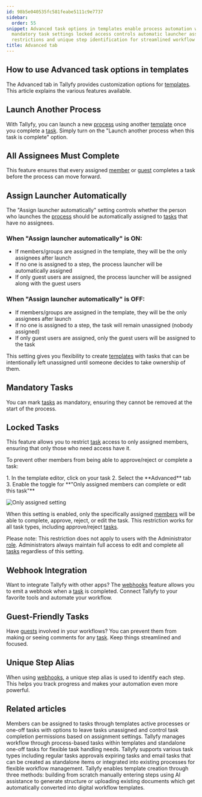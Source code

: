 ```yaml
---
id: 98b5e040535fc581feabe5111c9e7737
sidebar:
  order: 55
snippet: Advanced task options in templates enable process automation webhook integration
  mandatory task settings locked access controls automatic launcher assignment guest
  restrictions and unique step identification for streamlined workflow management.
title: Advanced tab
---
```



## How to use Advanced task options in templates

The Advanced tab in Tallyfy provides customization options for [templates](/products/pro/documenting/templates/). This article explains the various features available.

## Launch Another Process

With Tallyfy, you can launch a new [process](/products/pro/tracking-and-tasks/processes/) using another [template](/products/pro/documenting/templates/) once you complete a [task](/products/pro/tracking-and-tasks/tasks/). Simply turn on the "Launch another process when this task is complete" option.

## All Assignees Must Complete

This feature ensures that every assigned [member](/products/pro/documenting/members/) or [guest](/products/pro/documenting/guests/) completes a task before the process can move forward.

## Assign Launcher Automatically

The "Assign launcher automatically" setting controls whether the person who launches the [process](/products/pro/tracking-and-tasks/processes/) should be automatically assigned to [tasks](/products/pro/tracking-and-tasks/tasks/) that have no assignees.

### When "Assign launcher automatically" is ON:

- If members/groups are assigned in the template, they will be the only assignees after launch
- If no one is assigned to a step, the process launcher will be automatically assigned
- If only guest users are assigned, the process launcher will be assigned along with the guest users

### When "Assign launcher automatically" is OFF:

- If members/groups are assigned in the template, they will be the only assignees after launch
- If no one is assigned to a step, the task will remain unassigned (nobody assigned)
- If only guest users are assigned, only the guest users will be assigned to the task

This setting gives you flexibility to create [templates](/products/pro/documenting/templates/) with tasks that can be intentionally left unassigned until someone decides to take ownership of them.

## Mandatory Tasks

You can mark [tasks](/products/pro/tracking-and-tasks/tasks/) as mandatory, ensuring they cannot be removed at the start of the process.

## Locked Tasks

This feature allows you to restrict [task](/products/pro/tracking-and-tasks/tasks/) access to only assigned members, ensuring that only those who need access have it.

To prevent other members from being able to approve/reject or complete a task:

<Steps>
1. In the template editor, click on your task
2. Select the **Advanced** tab
3. Enable the toggle for **"Only assigned members can complete or edit this task"**
</Steps>

![Only assigned setting](https://screenshots.tallyfy.com/tallyfy%2Fpro%2Fdesktop-light-only-assigned-can-complete.png)

When this setting is enabled, only the specifically assigned [members](/products/pro/documenting/members/) will be able to complete, approve, reject, or edit the task. This restriction works for all task types, including approve/reject [tasks](/products/pro/tracking-and-tasks/tasks/).

Please note: This restriction does not apply to users with the Administrator [role](/products/pro/documenting/members/). Administrators always maintain full access to edit and complete all [tasks](/products/pro/tracking-and-tasks/tasks/) regardless of this setting.

## Webhook Integration

Want to integrate Tallyfy with other apps? The [webhooks](/products/pro/integrations/webhooks/) feature allows you to emit a webhook when a [task](/products/pro/tracking-and-tasks/tasks/) is completed. Connect Tallyfy to your favorite tools and automate your workflow.

## Guest-Friendly Tasks

Have [guests](/products/pro/documenting/guests/) involved in your workflows? You can prevent them from making or seeing comments for any [task](/products/pro/tracking-and-tasks/tasks/). Keep things streamlined and focused.

## Unique Step Alias

When using [webhooks](/products/pro/integrations/webhooks/), a unique step alias is used to identify each step. This helps you track progress and makes your automation even more powerful.


## Related articles
<CardGrid>
<LinkTitleCard header="<b>Edit Task > Assign members or guests after launching</b>" href="/products/pro/tracking-and-tasks/tasks/edit-task/how-can-i-assign-members-to-tasks-in-tallyfy/" > Members can be assigned to tasks through templates active processes or one-off tasks with options to leave tasks unassigned and control task completion permissions based on assignment settings. </LinkTitleCard>
<LinkTitleCard header="<b>Tracking And Tasks > More about tasks</b>" href="/products/pro/tracking-and-tasks/tasks/" > Tallyfy manages workflow through process-based tasks within templates and standalone one-off tasks for flexible task handling needs. </LinkTitleCard>
<LinkTitleCard header="<b>Tasks > Step types</b>" href="/products/pro/tracking-and-tasks/tasks/what-types-of-tasks-can-i-create-with-tallyfy/" > Tallyfy supports various task types including regular tasks approvals expiring tasks and email tasks that can be created as standalone items or integrated into existing processes for flexible workflow management. </LinkTitleCard>
<LinkTitleCard header="<b>Templates > Create a template</b>" href="/products/pro/documenting/templates/create-template/" > Tallyfy enables template creation through three methods: building from scratch manually entering steps using AI assistance to generate structure or uploading existing documents which get automatically converted into digital workflow templates. </LinkTitleCard>
</CardGrid>